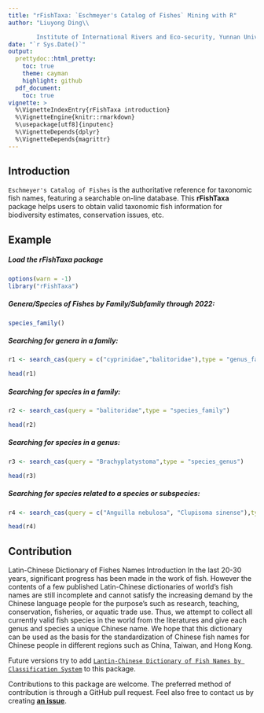 ---
title: "rFishTaxa: `Eschmeyer's Catalog of Fishes` Mining with R"
author: "Liuyong Ding\\

        Institute of International Rivers and Eco-security, Yunnan University"
date: "`r Sys.Date()`"
output:
  prettydoc::html_pretty:
    toc: true
    theme: cayman
    highlight: github
  pdf_document:
    toc: true
vignette: >
  %\VignetteIndexEntry{rFishTaxa introduction}
  %\VignetteEngine{knitr::rmarkdown}
  %\usepackage[utf8]{inputenc}
  %\VignetteDepends{dplyr}
  %\VignetteDepends{magrittr}
---

## Introduction

`Eschmeyer's Catalog of Fishes` \url{https://www.calacademy.org/scientists/projects/catalog-of-fishes} is the authoritative reference for taxonomic fish names, featuring a searchable on-line database. This **rFishTaxa** package helps users to obtain valid taxonomic fish information for biodiversity estimates, conservation issues, etc.


## Example

##### Load the **rFishTaxa** package

```{r}
options(warn = -1)
library("rFishTaxa")
```

##### Genera/Species of Fishes by Family/Subfamily through 2022:

```{r }

species_family()

```


##### Searching for genera in a family:

```{r }
r1 <- search_cas(query = c("cyprinidae","balitoridae"),type = "genus_family")

head(r1)

```


##### Searching for species in a family:

```{r }
r2 <- search_cas(query = "balitoridae",type = "species_family")

head(r2)
```


##### Searching for species in a genus:

```{r}
r3 <- search_cas(query = "Brachyplatystoma",type = "species_genus")

head(r3)
```


##### Searching for species related to a species or subspecies:

```{r }
r4 <- search_cas(query = c("Anguilla nebulosa", "Clupisoma sinense"),type = "species")

head(r4)

```


## Contribution

Latin-Chinese Dictionary of Fishes Names Introduction In the last 20-30 years, significant progress has been made in the work of fish. However the contents of a few published Latin-Chinese dictionaries of world's fish names are still incomplete and cannot satisfy the increasing demand by the Chinese language people for the purpose's such as research, teaching, conservation, fisheries, or aquatic trade use. Thus, we attempt to collect all currently valid fish species in the world from the literatures and give each genus and species a unique Chinese name. We hope that this dictionary can be used as the basis for the standardization of Chinese fish names for Chinese people in different regions such as China, Taiwan, and Hong Kong.

Future versions try to add [`Lantin-Chinese Dictionary of Fish Names by Classification System`](http://www.taiwan-fisheries.com.tw/news-preface-2e.htm) to this package.


Contributions to this package are welcome. 
The preferred method of contribution is through a GitHub pull request. 
Feel also free to contact us by creating [**an issue**](https://github.com/Otoliths/rFishTaxa/issues).

